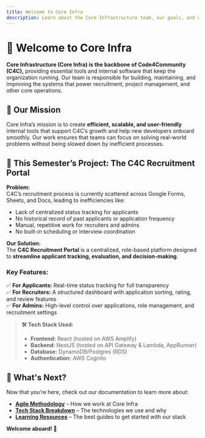 ```yaml
---
title: Welcome to Core Infra
description: Learn about the Core Infrastructure team, our goals, and our current projects.
---
```


# 🚀 Welcome to Core Infra  

**Core Infrastructure (Core Infra) is the backbone of Code4Community (C4C),** providing essential tools and internal software that keep the organization running. Our team is responsible for building, maintaining, and improving the systems that power recruitment, project management, and other core operations.  

## 🌟 Our Mission  
Core Infra’s mission is to create **efficient, scalable, and user-friendly** internal tools that support C4C’s growth and help new developers onboard smoothly. Our work ensures that teams can focus on solving real-world problems without being slowed down by inefficient processes.  

## 🔧 This Semester’s Project: The C4C Recruitment Portal  

**Problem:**  
C4C’s recruitment process is currently scattered across Google Forms, Sheets, and Docs, leading to inefficiencies like:  
- Lack of centralized status tracking for applicants  
- No historical record of past applicants or application frequency  
- Manual, repetitive work for recruiters and admins  
- No built-in scheduling or interview coordination  

**Our Solution:**  
The **C4C Recruitment Portal** is a centralized, role-based platform designed to **streamline applicant tracking, evaluation, and decision-making**.  

### Key Features:  
✅ **For Applicants:** Real-time status tracking for full transparency  
✅ **For Recruiters:** A structured dashboard with application sorting, rating, and review features  
✅ **For Admins:** High-level control over applications, role management, and recruitment settings  

> **🛠️ Tech Stack Used:**  
> - **Frontend:** React (hosted on AWS Amplify)  
> - **Backend:** NestJS (hosted on API Gateway & Lambda, AppRunner)  
> - **Database:** DynamoDB/Postgres (RDS)  
> - **Authentication:** AWS Cognito  

## 📌 What's Next?  
Now that you’re here, check out our documentation to learn more about:  
- **[Agile Methodology](./agile-methodology)** – How we work at Core Infra  
- **[Tech Stack Breakdown](./tech-stack)** – The technologies we use and why  
- **[Learning Resources](./learning-resources)** – The best guides to get started with our stack  

**Welcome aboard! 🎉**  
